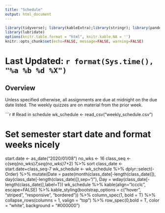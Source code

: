 ```yaml
---
title: "Schedule"
output: html_document
---
```

```r
library(tidyverse); library(kableExtra);library(stringr); library(pander)
library(lubridate)
options(knitr.table.format = "html", knitr.kable.NA = '') 
knitr::opts_chunk$set(echo=FALSE, message=FALSE, warning=FALSE) 
```

# Last Updated: `r format(Sys.time(), "%a %b %d %X")` {.tabset .tabset-fade .tabset-pills}

## Overview

<p>
Unless specified otherwise, all assignments are due at midnight on the due date listed. The weekly quizzes are on material from the prior week. 
</p>
```r
# Read in schedule
wk_schedule <- read_csv("weekly_schedule.csv")

# Set semester start date and format weeks nicely
start.date <- as_date("2020/01/08")
no_wks <- 16
class_seq <- c(seq(no_wks)*7,seq(no_wks)*7+2) %>% sort
class_date <- start.date+class_seq-7
wk_schedule <- wk_schedule %>% dplyr::select(-Order) %>% 
  mutate(Date = paste(month(class_date[-length(class_date)]),
                      day(class_date[-length(class_date)]),sep="/"),
         Day = wday(class_date[-length(class_date)],label=T))
wk_schedule %>%
  kable(align="lccclc", escape=FALSE) %>%
  kable_styling(bootstrap_options = c("hover", "striped", 
                                      "responsive", "bordered")) %>%
  column_spec(1, bold = T) %>%
  collapse_rows(columns = 1, valign = "top") %>%
  row_spec(0,bold = T, color = "white", background = "#000000")


#